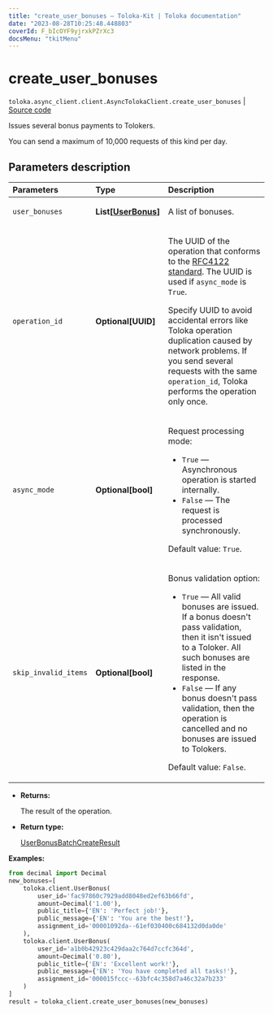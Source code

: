 ```yaml
---
title: "create_user_bonuses — Toloka-Kit | Toloka documentation"
date: "2023-08-28T10:25:48.448803"
coverId: F_bIcOYF9yjrxkPZrXc3
docsMenu: "tkitMenu"
---
```


# create_user_bonuses

`toloka.async_client.client.AsyncTolokaClient.create_user_bonuses` | [Source code](https://github.com/Toloka/toloka-kit/blob/v1.2.1/src/client/__init__.py#L0)

Issues several bonus payments to Tolokers.

You can send a maximum of 10,000 requests of this kind per day.

## Parameters description

| Parameters | Type | Description |
| :----------| :----| :-----------|
`user_bonuses`|**List\[[UserBonus](/docs/toloka-kit/reference/toloka.client.user_bonus.UserBonus)\]**|<p>A list of bonuses.</p>
`operation_id`|**Optional\[UUID\]**|<p>The UUID of the operation that conforms to the [RFC4122 standard](https://tools.ietf.org/html/rfc4122). The UUID is used if `async_mode` is `True`.</p> <p>Specify UUID to avoid accidental errors like Toloka operation duplication caused by network problems. If you send several requests with the same `operation_id`, Toloka performs the operation only once.</p>
`async_mode`|**Optional\[bool\]**|<p>Request processing mode:</p> <ul> <li>`True` — Asynchronous operation is started internally.</li> <li>`False` — The request is processed synchronously.</li> </ul> <p>Default value: `True`.</p>
`skip_invalid_items`|**Optional\[bool\]**|<p>Bonus validation option:</p> <ul> <li>`True` — All valid bonuses are issued. If a bonus doesn't pass validation, then it isn't issued to a Toloker. All such bonuses are listed in the response.</li> <li>`False` — If any bonus doesn't pass validation, then the operation is cancelled and no bonuses are issued to Tolokers.</li> </ul> <p>Default value: `False`.</p>

* **Returns:**

  The result of the operation.

* **Return type:**

  [UserBonusBatchCreateResult](/docs/toloka-kit/reference/toloka.client.batch_create_results.UserBonusBatchCreateResult)

**Examples:**

```python
from decimal import Decimal
new_bonuses=[
    toloka.client.UserBonus(
        user_id='fac97860c7929add8048ed2ef63b66fd',
        amount=Decimal('1.00'),
        public_title={'EN': 'Perfect job!'},
        public_message={'EN': 'You are the best!'},
        assignment_id='00001092da--61ef030400c684132d0da0de'
    ),
    toloka.client.UserBonus(
        user_id='a1b0b42923c429daa2c764d7ccfc364d',
        amount=Decimal('0.80'),
        public_title={'EN': 'Excellent work!'},
        public_message={'EN': 'You have completed all tasks!'},
        assignment_id='000015fccc--63bfc4c358d7a46c32a7b233'
    )
]
result = toloka_client.create_user_bonuses(new_bonuses)
```